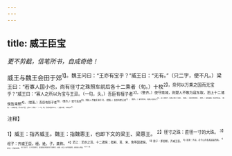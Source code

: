 ```yaml
---
---
---
```

title: 威王臣宝
---



*更不剪截，信笔所书，自成奇绝！*

威王与魏王会田于郊<sup>1】。魏王问曰：“王亦有宝乎？”威王曰：“无有。”（只二字，便不凡。）梁王曰：“若寡人国小也，尚有径寸之珠照车前后各十二乘者（句。）十枚<sup>2】，奈何以万乘之国而无宝乎？”威王曰：“寡人之所以为宝与王异。（一句，头。）吾臣有檀子者<sup>3】，（整齐。）使守南城，则楚人不敢为寇东取，泗上十二诸侯皆来朝<sup>4】。（错落。）吾臣有朌子者<sup>5】，（整齐。）使守高唐<sup>6】，则赵人不敢东渔于河。（错落。）吾臣有黔夫者<sup>7】，（整齐。）使守徐州，则燕人祭北门<sup>8】，赵人祭西门，徙而从者七千余家。（错落。）吾臣有种首者，（整齐。）使备盗贼，则道不拾遗。（错落。）此四臣者，将以照千里，岂特十二乘哉！”（一句，结。写威王通体不凡。）梁惠王惭，不怿而去<sup>9】。

<sup>注释】

<sup>1】威王：指齐威王。魏王：指魏惠王，也即下文的梁王、梁惠王。
<sup>2】径寸之珠：直径一寸的大珠。
<sup>3】楦子：齐威王臣。植，姓。子，美称。
<sup>4】泗上：泗水之滨。十二诸侯；指邾、莒、宋、鲁等国诸侯。
<sup>5】朌子：即田盼，齐威王臣。
<sup>6】高唐：齐邑，在今山东省禹诚县西南。
<sup>7】黔夫：齐威王臣。
<sup>8】祭北门：与下文祭西门，是指祭祀齐国的北门和西门。因燕、赵之人怕齐国侵伐，故祭祀以求福。
<sup>9】怿：喜。